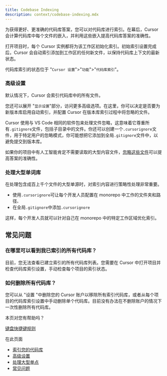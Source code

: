 ```yaml
---
title: Codebase Indexing
description: context/codebase-indexing.mdx
---
```


 
为获得更好、更准确的代码库答案，您可以对代码库进行索引。在幕后，Cursor 会计算代码库中每个文件的嵌入，并利用这些嵌入提高代码库答案的准确性。

打开项目时，每个 Cursor 实例都将为该工作区初始化索引。初始索引设置完成后，Cursor 会自动索引添加到工作区的任何新文件，以保持代码库上下文的最新状态。

代码库索引的状态位于 "`Cursor 设置`">"`功能`">"`代码库索引`"。

### 高级设置

默认情况下，Cursor 会索引代码库中的所有文件。

您还可以展开 "`显示设置`"部分，访问更多高级选项。在这里，你可以决定是否要为新版本库启用自动索引，并配置 Cursor 在版本库索引过程中将忽略的文件。

Cursor 使用与 VS Code 相同的软件包来处理文件忽略，这意味着它尊重所有`.gitignore`文件，包括子目录中的文件。你还可以创建一个`.cursorignore`文件，用于特定用户的忽略模式，你可能想把它添加到全局`.gitignore`文件中，以避免提交到版本库。

如果你的项目中有人工智能肯定不需要读取的大型内容文件，[忽略这些文件](https://docs.cursor.com/context/ignore-files)可以提高答案的准确性。

### 处理大型单词库

在处理包含成百上千个文件的大型单源时，对索引内容进行策略性处理非常重要。

- 使用`.cursorignore`可让每个开发人员配置在 monorepo 中工作的文件夹和路径`。`
- 在全局`.gitignore`中添加`.cursorignore`

这样，每个开发人员就可以针对自己在 monorepo 中的特定工作区域优化索引。

## 常见问题

### 在哪里可以看到我已索引的所有代码库？

目前，您无法查看已建立索引的所有代码库列表。您需要在 Cursor 中打开项目并检查代码库索引设置，手动检查每个项目的索引状态。

### 如何删除所有代码库？

您可以从 "设置 "中删除您的 Cursor 账户以移除所有索引代码库，或者从每个项目的代码库索引设置中手动删除单个代码库。目前没有办法在不删除账户的情况下一次性删除所有代码库。

本页对您有帮助吗？

[键盘快捷键](https://docs.cursor.com/kbd)[规则](https://docs.cursor.com/context/rules)

在此页面

- [索引您的代码库](https://docs.cursor.com/context/codebase-indexing#index-your-codebase)
- [高级设置](https://docs.cursor.com/context/codebase-indexing#advanced-settings)
- [处理大型单点](https://docs.cursor.com/context/codebase-indexing#working-with-large-monorepos)
- [常见问题](https://docs.cursor.com/context/codebase-indexing#faq)